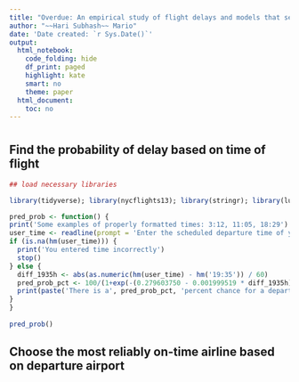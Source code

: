 ```yaml
---
title: "Overdue: An empirical study of flight delays and models that seek to predict their occurrence"
author: "~~Hari Subhash~~ Mario"
date: 'Date created: `r Sys.Date()`'
output:
  html_notebook:
    code_folding: hide
    df_print: paged
    highlight: kate
    smart: no
    theme: paper
  html_document:
    toc: no
---
```


# {.tabset .tabset-fade .tabset-pills}

## Find the probability of delay based on time of flight

```r

## load necessary libraries

library(tidyverse); library(nycflights13); library(stringr); library(lubridate); library(shiny)

pred_prob <- function() {
print('Some examples of properly formatted times: 3:12, 11:05, 18:29')
user_time <- readline(prompt = 'Enter the scheduled departure time of your flight in the H:mm format using the 24-hour clock: ')
if (is.na(hm(user_time))) {
  print('You entered time incorrectly')
  stop()
} else {
  diff_1935h <- abs(as.numeric(hm(user_time) - hm('19:35')) / 60)
  pred_prob_pct <- 100/(1+exp(-(0.279603750 - 0.001999519 * diff_1935h))) %>% round(0)
  print(paste('There is a', pred_prob_pct, 'percent chance for a departure delay'))  
}
}
  
pred_prob()


```

## Choose the most reliably on-time airline based on departure airport